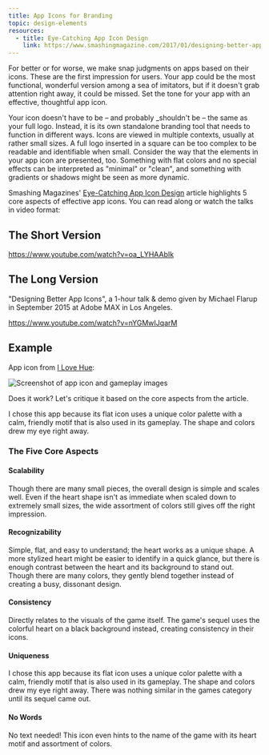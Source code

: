 ```yaml
---
title: App Icons for Branding
topic: design-elements
resources:
  - title: Eye-Catching App Icon Design
    link: https://www.smashingmagazine.com/2017/01/designing-better-app-icons/
---
```


For better or for worse, we make snap judgments on apps based on their icons. These are the first impression for users. Your app could be the most functional, wonderful version among a sea of imitators, but if it doesn't grab attention right away, it could be missed. Set the tone for your app with an effective, thoughtful app icon.

Your icon doesn't have to be – and probably \_shouldn't be – the same as your full logo. Instead, it is its own standalone branding tool that needs to function in different ways. Icons are viewed in multiple contexts, usually at rather small sizes. A full logo inserted in a square can be too complex to be readable and identifiable when small. Consider the way that the elements in your app icon are presented, too. Something with flat colors and no special effects can be interpreted as "minimal" or "clean", and something with gradients or shadows might be seen as more dynamic.

Smashing Magazines' [Eye-Catching App Icon Design](https://www.smashingmagazine.com/2017/01/designing-better-app-icons/) article highlights 5 core aspects of effective app icons. You can read along or watch the talks in video format:

## The Short Version

https://www.youtube.com/watch?v=oa_LYHAAbIk

## The Long Version

"Designing Better App Icons", a 1-hour talk & demo given by Michael Flarup in September 2015 at Adobe MAX in Los Angeles.

https://www.youtube.com/watch?v=nYGMwIJqarM

## Example

App icon from [I Love Hue](https://play.google.com/store/apps/details?id=com.zutgames.ilovehue):

![Screenshot of app icon and gameplay images](i-love-hue.png)

Does it work? Let's critique it based on the core aspects from the article.

I chose this app because its flat icon uses a unique color palette with a calm, friendly motif that is also used in its gameplay. The shape and colors drew my eye right away.

### The Five Core Aspects

#### Scalability

Though there are many small pieces, the overall design is simple and scales well. Even if the heart shape isn't as immediate when scaled down to extremely small sizes, the wide assortment of colors still gives off the right impression.

#### Recognizability

Simple, flat, and easy to understand; the heart works as a unique shape. A more stylized heart might be easier to identify in a quick glance, but there is enough contrast between the heart and its background to stand out. Though there are many colors, they gently blend together instead of creating a busy, dissonant design.

#### Consistency

Directly relates to the visuals of the game itself. The game's sequel uses the colorful heart on a black background instead, creating consistency in their icons.

#### Uniqueness

I chose this app because its flat icon uses a unique color palette with a calm, friendly motif that is also used in its gameplay. The shape and colors drew my eye right away. There was nothing similar in the games category until its sequel came out.

#### No Words

No text needed! This icon even hints to the name of the game with its heart motif and assortment of colors.
